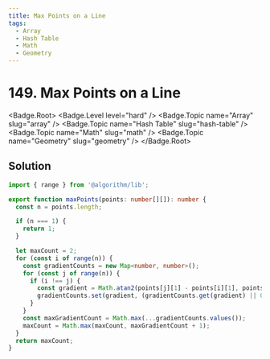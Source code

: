 ```yaml
---
title: Max Points on a Line
tags:
  - Array
  - Hash Table
  - Math
  - Geometry
---
```


# 149. Max Points on a Line

<Badge.Root>
  <Badge.Level level="hard" />
  <Badge.Topic name="Array" slug="array" />
  <Badge.Topic name="Hash Table" slug="hash-table" />
  <Badge.Topic name="Math" slug="math" />
  <Badge.Topic name="Geometry" slug="geometry" />
</Badge.Root>

## Solution

```typescript filename="solution.ts" copy
import { range } from '@algorithm/lib';

export function maxPoints(points: number[][]): number {
  const n = points.length;

  if (n === 1) {
    return 1;
  }

  let maxCount = 2;
  for (const i of range(n)) {
    const gradientCounts = new Map<number, number>();
    for (const j of range(n)) {
      if (i !== j) {
        const gradient = Math.atan2(points[j][1] - points[i][1], points[j][0] - points[i][0]);
        gradientCounts.set(gradient, (gradientCounts.get(gradient) || 0) + 1);
      }
    }
    const maxGradientCount = Math.max(...gradientCounts.values());
    maxCount = Math.max(maxCount, maxGradientCount + 1);
  }
  return maxCount;
}
```

<ProblemLink
  codingSite="leetcode"
  href="https://leetcode.com/problems/max-points-on-a-line"
  title="Max Points on a Line"
/>
